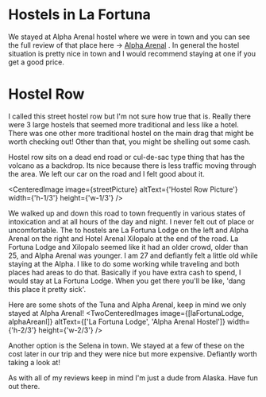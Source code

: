

# Hostels in La Fortuna

We stayed at Alpha Arenal hostel where we were in town and you can see the full review of that place here -> [Alpha Arenal](/blog/travel/costa-rica/hostels/alpha-arenal "Alpha Arenal") . In general the hostel situation is pretty nice in town and I would recommend staying at one if you get a good price.

# Hostel Row
I called this street hostel row but I'm not sure how true that is. Really there were 3 large hostels that seemed more traditional and less like a hotel. There was one other more traditional hostel on the main drag that might be worth checking out! Other than that, you might be shelling out some cash.

Hostel row sits on a dead end road or cul-de-sac type thing that has the volcano as a backdrop. Its nice because there is less traffic moving through the area. We left our car on the road and I felt good about it.

<CenteredImage image={streetPicture} altText={'Hostel Row Picture'} width={'h-1/3'} height={'w-1/3'} />

We walked up and down this road to town frequently in various states of intoxication and at all hours of the day and night. I never felt out of place or uncomfortable. The to hostels are La Fortuna Lodge on the left and Alpha Arenal on the right and Hotel Arenal Xilopalo at the end of the road. La Fortuna Lodge and Xilopalo seemed like it had an older crowd, older than 25, and Alpha Arenal was younger. I am 27 and defiantly felt a little old while staying at the Alpha. I like to do some working while traveling and both places had areas to do that. Basically if you have extra cash to spend, I would stay at La Fortuna Lodge. When you get there you'll be like, 'dang this place it pretty sick'.


Here are some shots of the Tuna and Alpha Arenal, keep in mind we only stayed at Alpha Arenal!
<TwoCenteredImages image={[laFortunaLodge, alphaAreanl]} altText={['La Fortuna Lodge', 'Alpha Arenal Hostel']} width={'h-2/3'} height={'w-2/3'} />

Another option is the Selena in town. We stayed at a few of these on the cost later in our trip and they were nice but more expensive. Defiantly worth taking a look at!



As with all of my reviews keep in mind I'm just a dude from Alaska.
Have fun out there.


